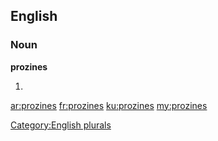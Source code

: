==English==

===Noun===
'''prozines'''

# {{plural of|[[prozine]]}}

[[Category:English plurals]]

[[ar:prozines]]
[[fr:prozines]]
[[ku:prozines]]
[[my:prozines]]